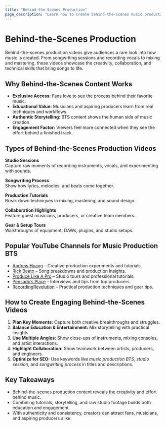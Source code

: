 ```yaml
---
title: "Behind-the-Scenes Production"
page_description: "Learn how to create behind-the-scenes music production content—covering studio sessions, songwriting, recording, and production techniques."
---
```


# Behind-the-Scenes Production

Behind-the-scenes production videos give audiences a rare look into how music is created. From songwriting sessions and recording vocals to mixing and mastering, these videos showcase the creativity, collaboration, and technical skills that bring songs to life.

## Why Behind-the-Scenes Content Works

- **Exclusive Access:** Fans love to see the process behind their favorite music.  
- **Educational Value:** Musicians and aspiring producers learn from real techniques and workflows.  
- **Authentic Storytelling:** BTS content shows the human side of music creation.  
- **Engagement Factor:** Viewers feel more connected when they see the effort behind a finished track.  

## Types of Behind-the-Scenes Production Videos

**Studio Sessions**  
Capture raw moments of recording instruments, vocals, and experimenting with sounds.  

**Songwriting Process**  
Show how lyrics, melodies, and beats come together.  

**Production Tutorials**  
Break down techniques in mixing, mastering, and sound design.  

**Collaboration Highlights**  
Feature guest musicians, producers, or creative team members.  

**Gear & Setup Tours**  
Walkthroughs of equipment, DAWs, plugins, and studio setups.  

## Popular YouTube Channels for Music Production BTS

- [Andrew Huang](https://www.youtube.com/@andrewhuang) – Creative production experiments and tutorials.  
- [Rick Beato](https://www.youtube.com/@rickbeato) – Song breakdowns and production insights.  
- [Produce Like A Pro](https://www.youtube.com/@producelikeapro) – Studio tours and professional tutorials.  
- [Pensado’s Place](https://www.youtube.com/@PensadosPlace) – Interviews and tips from top producers.  
- [RecordingRevolution](https://www.youtube.com/@recordingrevolution) – Practical production techniques and gear tips.  

## How to Create Engaging Behind-the-Scenes Videos

1. **Plan Key Moments:** Capture both creative breakthroughs and struggles.  
2. **Balance Education & Entertainment:** Mix storytelling with practical insights.  
3. **Use Multiple Angles:** Show close-ups of instruments, mixing consoles, and artist interactions.  
4. **Highlight Collaboration:** Show teamwork between artists, producers, and engineers.  
5. **Optimize for SEO:** Use keywords like *music production BTS*, *studio session*, and *songwriting process* in titles and descriptions.  

## Key Takeaways

- Behind-the-scenes production content reveals the creativity and effort behind music.  
- Combining tutorials, storytelling, and raw studio footage builds both education and engagement.  
- With authenticity and consistency, creators can attract fans, musicians, and aspiring producers alike.  
